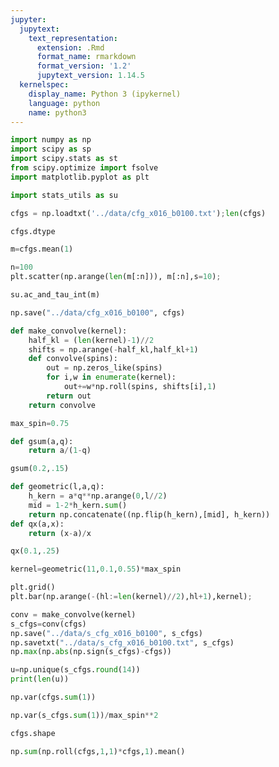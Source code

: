 ```yaml
---
jupyter:
  jupytext:
    text_representation:
      extension: .Rmd
      format_name: rmarkdown
      format_version: '1.2'
      jupytext_version: 1.14.5
  kernelspec:
    display_name: Python 3 (ipykernel)
    language: python
    name: python3
---
```


```python
import numpy as np
import scipy as sp
import scipy.stats as st
from scipy.optimize import fsolve
import matplotlib.pyplot as plt
```

```python
import stats_utils as su
```

```python
cfgs = np.loadtxt('../data/cfg_x016_b0100.txt');len(cfgs)
```

```python
cfgs.dtype
```

```python
m=cfgs.mean(1)
```

```python
n=100
plt.scatter(np.arange(len(m[:n])), m[:n],s=10);
```

```python
su.ac_and_tau_int(m)
```

```python
np.save("../data/cfg_x016_b0100", cfgs)
```

```python
def make_convolve(kernel):
    half_kl = (len(kernel)-1)//2
    shifts = np.arange(-half_kl,half_kl+1)
    def convolve(spins):
        out = np.zeros_like(spins)
        for i,w in enumerate(kernel):
            out+=w*np.roll(spins, shifts[i],1)
        return out    
    return convolve
```

```python
max_spin=0.75
```

```python
def gsum(a,q):
    return a/(1-q)
```

```python
gsum(0.2,.15)
```

```python
def geometric(l,a,q):
    h_kern = a*q**np.arange(0,l//2)
    mid = 1-2*h_kern.sum()
    return np.concatenate((np.flip(h_kern),[mid], h_kern))
def qx(a,x):
    return (x-a)/x
```

```python
qx(0.1,.25)
```

```python
kernel=geometric(11,0.1,0.55)*max_spin
```

```python
plt.grid()
plt.bar(np.arange(-(hl:=len(kernel)//2),hl+1),kernel);
```

```python
conv = make_convolve(kernel)
s_cfgs=conv(cfgs)
np.save("../data/s_cfg_x016_b0100", s_cfgs)
np.savetxt("../data/s_cfg_x016_b0100.txt", s_cfgs)
np.max(np.abs(np.sign(s_cfgs)-cfgs))
```

```python
u=np.unique(s_cfgs.round(14))
print(len(u))
```

```python
np.var(cfgs.sum(1))
```

```python
np.var(s_cfgs.sum(1))/max_spin**2
```

```python
cfgs.shape
```

```python
np.sum(np.roll(cfgs,1,1)*cfgs,1).mean()
```

```python

```
